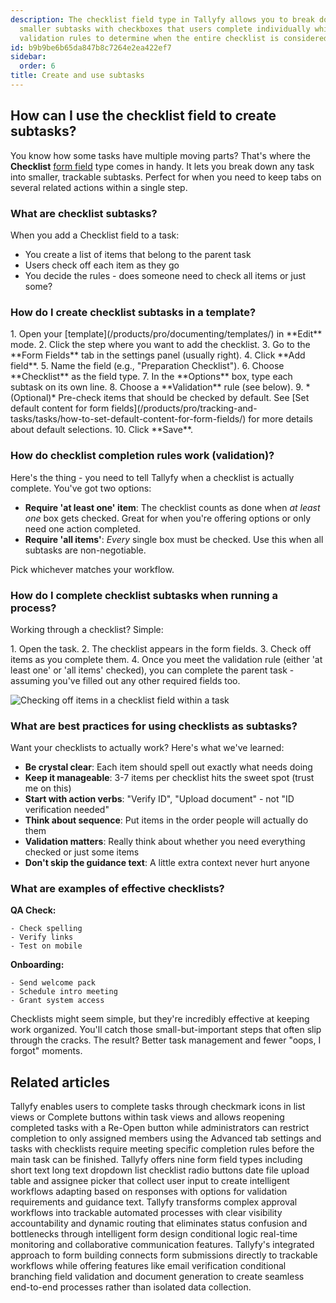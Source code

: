 ```yaml
---
description: The checklist field type in Tallyfy allows you to break down tasks into
  smaller subtasks with checkboxes that users complete individually while providing
  validation rules to determine when the entire checklist is considered finished.
id: b9b9be6b65da847b8c7264e2ea422ef7
sidebar:
  order: 6
title: Create and use subtasks
---
```



## How can I use the checklist field to create subtasks?

You know how some tasks have multiple moving parts? That's where the **Checklist** [form field](/products/pro/tracking-and-tasks/tasks/what-are-form-fields-in-tallyfy/) type comes in handy. It lets you break down any task into smaller, trackable subtasks. Perfect for when you need to keep tabs on several related actions within a single step.

### What are checklist subtasks?

When you add a Checklist field to a task:
- You create a list of items that belong to the parent task
- Users check off each item as they go
- You decide the rules - does someone need to check all items or just some?

### How do I create checklist subtasks in a template?

<Steps>
1. Open your [template](/products/pro/documenting/templates/) in **Edit** mode.
2. Click the step where you want to add the checklist.
3. Go to the **Form Fields** tab in the settings panel (usually right).
4. Click **Add field**.
5. Name the field (e.g., "Preparation Checklist").
6. Choose **Checklist** as the field type.
7. In the **Options** box, type each subtask on its own line.
8. Choose a **Validation** rule (see below).
9. *(Optional)* Pre-check items that should be checked by default. See [Set default content for form fields](/products/pro/tracking-and-tasks/tasks/how-to-set-default-content-for-form-fields/) for more details about default selections.
10. Click **Save**.
</Steps>

### How do checklist completion rules work (validation)?

Here's the thing - you need to tell Tallyfy when a checklist is actually complete. You've got two options:

*   **Require 'at least one' item**: The checklist counts as done when *at least one* box gets checked. Great for when you're offering options or only need one action completed.
*   **Require 'all items'**: *Every* single box must be checked. Use this when all subtasks are non-negotiable.

Pick whichever matches your workflow.

### How do I complete checklist subtasks when running a process?

Working through a checklist? Simple:

<Steps>
1. Open the task.
2. The checklist appears in the form fields.
3. Check off items as you complete them.
4. Once you meet the validation rule (either 'at least one' or 'all items' checked), you can complete the parent task - assuming you've filled out any other required fields too.
</Steps>

![Checking off items in a checklist field within a task](https://screenshots.tallyfy.com/tallyfy%2Fpro%2Fdesktop-light-complete-subtasks.png)

### What are best practices for using checklists as subtasks?

Want your checklists to actually work? Here's what we've learned:

*   **Be crystal clear**: Each item should spell out exactly what needs doing
*   **Keep it manageable**: 3-7 items per checklist hits the sweet spot (trust me on this)
*   **Start with action verbs**: "Verify ID", "Upload document" - not "ID verification needed"
*   **Think about sequence**: Put items in the order people will actually do them
*   **Validation matters**: Really think about whether you need everything checked or just some items
*   **Don't skip the guidance text**: A little extra context never hurt anyone

### What are examples of effective checklists?

**QA Check:**
```text
- Check spelling
- Verify links
- Test on mobile
```

**Onboarding:**
```text
- Send welcome pack
- Schedule intro meeting
- Grant system access
```

Checklists might seem simple, but they're incredibly effective at keeping work organized. You'll catch those small-but-important steps that often slip through the cracks. The result? Better task management and fewer "oops, I forgot" moments.


## Related articles
<CardGrid>
<LinkTitleCard header="<b>Tasks > Complete or reopen tasks</b>" href="/products/pro/tracking-and-tasks/tasks/how-can-i-complete-or-reopen-tasks-in-tallyfy/" > Tallyfy enables users to complete tasks through checkmark icons in list views or Complete buttons within task views and allows reopening completed tasks with a Re-Open button while administrators can restrict completion to only assigned members using the Advanced tab settings and tasks with checklists require meeting specific completion rules before the main task can be finished. </LinkTitleCard>
<LinkTitleCard header="<b>Tasks > Types of form fields</b>" href="/products/pro/tracking-and-tasks/tasks/what-are-form-fields-in-tallyfy/" > Tallyfy offers nine form field types including short text long text dropdown list checklist radio buttons date file upload table and assignee picker that collect user input to create intelligent workflows adapting based on responses with options for validation requirements and guidance text. </LinkTitleCard>
<LinkTitleCard header="<b>How To > Automatically track and run complex approval workflows</b>" href="/products/pro/tutorials/how-to/track-and-run-complex-approval-workflows/" > Tallyfy transforms complex approval workflows into trackable automated processes with clear visibility accountability and dynamic routing that eliminates status confusion and bottlenecks through intelligent form design conditional logic real-time monitoring and collaborative communication features. </LinkTitleCard>
<LinkTitleCard header="<b>How To > Build effective forms</b>" href="/products/pro/tutorials/how-to/build-effective-forms/" > Tallyfy's integrated approach to form building connects form submissions directly to trackable workflows while offering features like email verification conditional branching field validation and document generation to create seamless end-to-end processes rather than isolated data collection. </LinkTitleCard>
</CardGrid>